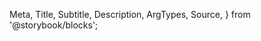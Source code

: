   Meta,
  Title,
  Subtitle,
  Description,
  ArgTypes,
  Source,
} from '@storybook/blocks';

<Meta
  title="Payment Facilitation/Payments/Payment Form"
  Components="justifi-payment-form"
/>

<Title />
Component to render an entire form including a switch to use a credit card or bank
account, a submit button and all fields required for proper use.

# Index

- [Props, events and methods](#props-events-and-methods)
- [Styling](#styling)
- [Example usage](#example-usage)

# Props, events and methods

---

<ArgTypes exclude={['theme']} />

<Authorization
  actions={['write']}
  entity="tokenize"
  identification="account_id"
/>

# Styling

---

The `<justifi-payment-form>` can be customized only through overriding `CSS variables`.

Some of the `CSS variables` specific to this component are listed below:

<Source
  language='css'
  dark
  code={dedent`
  /* form radio group */
  --jfi-radio-button-color
  --jfi-radio-button-background-color
  --jfi-radio-button-color-selected
  --jfi-radio-button-background-color-selected
  --jfi-radio-button-border-color
  --jfi-radio-button-border-color-selected
  --jfi-radio-button-padding
  --jfi-radio-button-font-size
  --jfi-radio-button-color-hover
  --jfi-radio-button-color-selected-hover
  --jfi-radio-button-background-color-hover
  --jfi-radio-button-background-color-selected-hover
  --jfi-radio-button-border-color-selected-hover
  --jfi-radio-button-border-color-hover

/_ submit button _/
--jfi-submit-button-color
--jfi-submit-button-background-color
--jfi-submit-button-border-color
--jfi-submit-button-padding
--jfi-submit-button-font-size
--jfi-submit-button-border-radius
--jfi-submit-button-color-hover
--jfi-submit-button-background-color-hover
--jfi-submit-button-border-color-hover
--jfi-submit-button-color-focus
--jfi-submit-button-background-color-focus
--jfi-submit-button-border-color-focus
--jfi-submit-button-color-active
--jfi-submit-button-background-color-active
--jfi-submit-button-border-color-active
--jfi-sumbit-button-width
--jfi-submit-button-box-shadow
--jfi-submit-button-color-loading
--jfi-submit-button-background-color-loading
--jfi-submit-button-border-color-loading
`}
/>

#### The full list of variables that can be overriden is listed in the [Introduction](/docs/introduction--docs#styling-components-with-variables).

# Example Usage

---

<Source dark language="html" code={example} />
